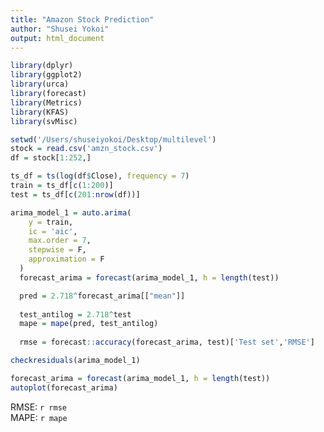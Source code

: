 ```yaml
---
title: "Amazon Stock Prediction"
author: "Shusei Yokoi"
output: html_document
---
```


```r
library(dplyr)
library(ggplot2)
library(urca)
library(forecast)
library(Metrics)
library(KFAS)
library(svMisc)

setwd('/Users/shuseiyokoi/Desktop/multilevel')
stock = read.csv('amzn_stock.csv')
df = stock[1:252,]
```

```r
ts_df = ts(log(df$Close), frequency = 7)
train = ts_df[c(1:200)]
test = ts_df[c(201:nrow(df))]
```
```r
arima_model_1 = auto.arima(
    y = train,
    ic = 'aic',
    max.order = 7,
    stepwise = F,
    approximation = F
  )
  forecast_arima = forecast(arima_model_1, h = length(test))

  pred = 2.718^forecast_arima[["mean"]]
  
  test_antilog = 2.718^test
  mape = mape(pred, test_antilog)
  
  rmse = forecast::accuracy(forecast_arima, test)['Test set','RMSE']
```

```r
checkresiduals(arima_model_1)
```
```r
forecast_arima = forecast(arima_model_1, h = length(test))
autoplot(forecast_arima)
```
    
RMSE: `r rmse`  
MAPE: `r mape`
